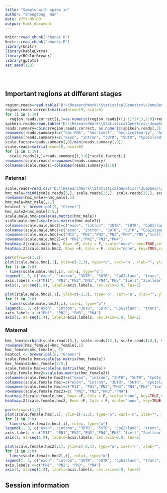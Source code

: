 ```yaml
---
title: "Sample with spike in"
author: "Shengtong  Han"
date: YYYY-MM-DD
output: html_document
---
```


<!-- The file analysis/chunks.R contains chunks that define default settings
shared across the workflowr files. -->
```r
knitr::read_chunk("chunks.R")
knitr::read_chunk("chunks.R")
library(knitr)
library(kableExtra)
library(RColorBrewer)
library(gplots)
set.seed(123)
```

<!-- Update knitr chunk options -->
```r
```

<!-- Insert the date the file was last updated -->
```r
```

<!-- Insert the code version (Git commit SHA1) if Git repository exists and R
 package git2r is installed -->
```r
```

<!-- Add your analysis here -->

## Important regions at different stages 

```r
region.reads=read.table("D:\\ResearchWork\\StatisticalGenetics\\JumpSeq\\20180113\\important.region.reads", header=F)
region.reads.correct=matrix(nrow=19, ncol=8)
for (i in 1:19)
  region.reads.correct[i,]=as.numeric(region.reads[((i-1)*2+1),2:9]+region.reads[i*2,2:9])
spikein.reads=read.table("D:\\ResearchWork\\StatisticalGenetics\\JumpSeq\\20180113\\spike.in.reads", header=F)
reads.summary=cbind(region.reads.correct, as.numeric(spikein.reads[,2]))
rownames(reads.summary)=c("hmc-PN5", "hmc-1cell", "hmc-2cellearly", "hmc-2celllate", "hmc-MII", "hmc-sperm", "hmc-ES", "mc-MII", "mc-sperm", "mc-ES", "mc-600pgmES", "hmc-PN1female", "hmc-PN1male", "hmc-PN2female", "hmc-PN2male", "hmc-PN3female", "hmc-PN3male", "hmc-PN4female", "hmc-PN4male")
colnames(reads.summary)=c("exon", "intron", "3UTR", "5UTR", "CpGIsland", "transposable", "promoter", "enhancer", "spikein")
scale.factor=reads.summary[,9]/min(reads.summary[,9])
scale.reads=matrix(nrow=19, ncol=8)
for (i in 1:19)
  scale.reads[i,]=reads.summary[i,1:8]*scale.factor[i]
rownames(scale.reads)=rownames(reads.summary)
colnames(scale.reads)=colnames(reads.summary)[1:8]
```

### Paternal 

```r
scale.reads=read.csv("D:\\ResearchWork\\StatisticalGenetics\\JumpSeq\\20180113\\scale.reads.csv")
hmc_male=rbind(scale.reads[5,], scale.reads[13,], scale.reads[15,], scale.reads[17,], scale.reads[19,], scale.reads[1,], scale.reads[2:4,] )
rownames(hmc_male)=hmc_male[,1]
hmc_male=hmc_male[,-1]
heatcol <- brewer.pal(9, "Greens")
hmc_male2=hmc_male[2:5,]
scale.male.hmc=scale(as.matrix(hmc_male))
scale.male.hmc2=scale(as.matrix(hmc_male2))
colnames(scale.male.hmc2)=c("exon", "intron", "3UTR", "5UTR", "CpGIsland", "transposable", "promoter", "enhancer")
colnames(scale.male.hmc)=c("exon", "intron", "3UTR", "5UTR", "CpGIsland", "transposable", "promoter", "enhancer")
rownames(scale.male.hmc)=c("MII", "PN1","PN2","PN3","PN4","PN5","1cell","2cellearly", "2celllate")
rownames(scale.male.hmc2)=c( "PN1","PN2","PN3","PN4")
heatmap.2(scale.male.hmc, Rowv =F, Colv = F, scale="none", key=TRUE,col=heatcol, symbreaks=T,trace="none", density.info="none",keysize=2, key.xlab=NA, main="Paternal 5hmC", cexCol=0.8)
heatmap.2(scale.male.hmc2, Rowv =F, Colv = F, scale="none", key=TRUE,col=heatcol, symbreaks=T,trace="none", density.info="none",keysize=2, key.xlab=NA, main="Paternal 5hmC", cexCol=0.8)

par(mfrow=c(1,2))
plot(scale.male.hmc[,1], ylim=c(-2,3), type="o", xaxt='n', xlab="", ylab="normalized reads count", col=1, main=" 5hmC-Paternal", cex.main=0.8, cex.lab=0.6)
for (i in 2:8)
  lines(scale.male.hmc[,i], col=i, type="o")
legend(1, 3, c("exon", "intron", "3UTR", "5UTR", "CpGIsland", "trans", "promoter", "enhancer"), col=seq(1,8), lty=rep(1,8), ncol=3, cex=0.45)
axis.labels <-c("MII", "PN1","PN2","PN3","PN4","PN5","1cell","2cellearly", "2celllate")
axis(1, at=seq(1,9), labels=axis.labels, cex.axis=0.8, las=2)

plot(scale.male.hmc2[,1], ylim=c(-2,3), type="o", xaxt='n', xlab="", ylab="normalized reads count", col=1, main=" 5hmC-Paternal", cex.main=0.8, cex.lab=0.6)
for (i in 2:8)
  lines(scale.male.hmc2[,i], col=i, type="o")
legend(1, 3, c("exon", "intron", "3UTR", "5UTR", "CpGIsland", "trans", "promoter", "enhancer"), col=seq(1,8), lty=rep(1,8), ncol=3, cex=0.45)
axis.labels <-c("PN1", "PN2", "PN3", "PN4")
axis(1, at=seq(1,4), labels=axis.labels, cex.axis=0.8, las=2)
```

### Maternal 


```r
hmc_female=rbind(scale.reads[5,], scale.reads[12,], scale.reads[14,], scale.reads[16,], scale.reads[18,], scale.reads[1,], scale.reads[2:4,] )
rownames(hmc_female)=hmc_female[,1]
hmc_female=hmc_female[,-1]
heatcol <- brewer.pal(9, "Greens")
scale.female.hmc=scale(as.matrix(hmc_female))
hmc_female2=hmc_female[2:5,]
scale.female.hmc=scale(as.matrix(hmc_female))
scale.female.hmc2=scale(as.matrix(hmc_female2))
colnames(scale.female.hmc2)=c("exon", "intron", "3UTR", "5UTR", "CpGIsland", "transposable", "promoter", "enhancer")
colnames(scale.female.hmc)=c("exon", "intron", "3UTR", "5UTR", "CpGIsland", "transposable", "promoter", "enhancer")
rownames(scale.female.hmc)=c("MII", "PN1","PN2","PN3","PN4","PN5","1cell","2cellearly", "2celllate")
rownames(scale.female.hmc2)=c( "PN1","PN2","PN3","PN4")
heatmap.2(scale.female.hmc, Rowv =F, Colv = F, scale="none", key=TRUE,col=heatcol, symbreaks=T,trace="none", density.info="none",keysize=2, key.xlab=NA, main="Maternal 5hmC", cexCol=0.8)
heatmap.2(scale.female.hmc2, Rowv =F, Colv = F, scale="none", key=TRUE,col=heatcol, symbreaks=T,trace="none", density.info="none",keysize=2, key.xlab=NA, main="Maternal 5hmC", cexCol=0.8)

par(mfrow=c(1,2))
plot(scale.female.hmc[,1], ylim=c(-2,3), type="o", xaxt='n', xlab="", ylab="normalized reads count", col=1, main=" 5hmC-Maternal", cex.main=0.8, cex.lab=0.6)
for (i in 2:8)
  lines(scale.female.hmc[,i], col=i, type="o")
legend(1, 3, c("exon", "intron", "3UTR", "5UTR", "CpGIsland", "trans", "promoter", "enhancer"), col=seq(1,8), lty=rep(1,8), ncol=3, cex=0.45)
axis.labels <-c("MII", "PN1","PN2","PN3","PN4","PN5","1cell","2cellearly", "2celllate")
axis(1, at=seq(1,9), labels=axis.labels, cex.axis=0.8, las=2)

plot(scale.female.hmc2[,1], ylim=c(-2,3), type="o", xaxt='n', xlab="", ylab="normalized reads count", col=1, main=" 5hmC-Maternal", cex.main=0.8, cex.lab=0.6)
for (i in 2:8)
  lines(scale.female.hmc2[,i], col=i, type="o")
legend(1, 3, c("exon", "intron", "3UTR", "5UTR", "CpGIsland", "trans", "promoter", "enhancer"), col=seq(1,8), lty=rep(1,8), ncol=3, cex=0.45)
axis.labels <-c("PN1", "PN2", "PN3", "PN4")
axis(1, at=seq(1,4), labels=axis.labels, cex.axis=0.8, las=2)

```

## Session information

<!-- Insert the session information into the document -->
```r
```
